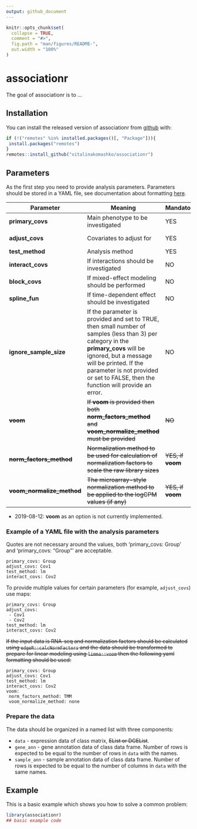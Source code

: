 ```yaml
---
output: github_document
---
```


<!-- README.md is generated from README.Rmd. Please edit that file -->

```r
knitr::opts_chunk$set(
  collapse = TRUE,
  comment = "#>",
  fig.path = "man/figures/README-",
  out.width = "100%"
)
```
# associationr

<!-- badges: start -->
<!-- badges: end -->

The goal of associationr is to ...

## Installation

You can install the released version of associationr from [github](https://github.com/vitalinakomashko/associationr) with:

``` r
if (!("remotes" %in% installed.packages()[, "Package"])){
 install.packages("remotes")
}
remotes::install_github("vitalinakomashko/associationr")
```


## Parameters

As the first step you need to provide analysis parameters. Parameters should be
stored in a YAML file, see documentation about formatting [here](https://en.wikipedia.org/wiki/YAML).

Parameter | Meaning | Mandatory? | Values
----------|---------|-------------|-------
**primary_covs** | Main phenotype to be investigated |  YES | Column name in the sample annotation data frame
**adjust_covs** | Covariates to adjust for | YES | Column name in the sample annotation data frame
**test_method** | Analysis method | YES | "limma" or "lm"
**interact_covs** |  If interactions should be investigated | NO | 
**block_covs** | If mixed-effect modeling should be performed | NO
**spline_fun** | If time-dependent effect should be investigated | NO | 
**ignore_sample_size** | If the parameter is provided and set to TRUE, then small number of samples (less than 3) per category in the **primary_covs** will be ignored, but a message will be printed. If the parameter is not provided or set to FALSE, then the function will provide an error.| NO | TRUE, FALSE or don't provide
~~**voom**~~ | ~~If **voom** is provided then both **norm_factors_method** and **voom_normalize_method** must be provided~~ | ~~NO~~ |  
~~**norm_factors_method**~~ | ~~Normalization method to be used for calculation of normalization factors to scale the raw library sizes~~| ~~YES, if **voom**~~ | ~~"TMM", "TMMwsp", "RLE", "upperquartile", "none". See [edgeR::calcNormFactors](https://bioconductor.org/packages/release/bioc/html/edgeR.html) for documentation (v. 3.26.5).~~
~~**voom_normalize_method**~~ | ~~The microarray-style normalization method to be applied to the logCPM values (if any)~~ | ~~YES, if **voom**~~ | ~~"none", "scale", "quantile" or "cyclicloess". See [limma::voom](http://bioconductor.org/packages/release/bioc/html/limma.html) and [limma::normalizeBetweenArrays](http://bioconductor.org/packages/release/bioc/html/limma.html).~~

* 2019-08-12: **voom** as an option is not currently implemented.

### Example of a YAML file with the analysis parameters

Quotes are not necessary around the values, both 'primary_covs: Group' and
'primary_covs: "Group"' are acceptable. 

```
primary_covs: Group
adjust_covs: Cov1
test_method: lm
interact_covs: Cov2
```

To provide multiple values for certain parameters (for example, `adjust_covs`)
use maps:

```
primary_covs: Group
adjust_covs: 
 - Cov1
 - Cov2
test_method: lm
interact_covs: Cov2
```


~~If the input data is RNA-seq and normalization factors should be calculated using
`edgeR::calcNormFactors` and the data should be transformed to prepare for linear
modeling using `limma::voom` then the following yaml formatting should be used:~~ 

```
primary_covs: Group
adjust_covs: Cov1
test_method: lm
interact_covs: Cov2
voom:
 norm_factors_method: TMM
 voom_normalize_method: none
```

### Prepare the data

The data should be organized in a named list with three components:

- `data` - expression data of class matrix, ~~EList or DGEList~~.
- `gene_ann` - gene annotation data of class data frame. Number of rows is 
expected to be equal to the number of rows in `data` with the names.
- `sample_ann` - sample annotation data of class data frame. Number of rows is
expected to be equal to the number of columns in `data` with the same names.



## Example

This is a basic example which shows you how to solve a common problem:

```r
library(associationr)
## basic example code
```


